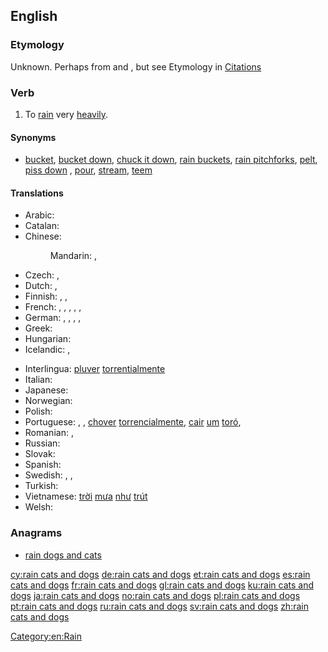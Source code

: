==English==

===Etymology===
Unknown. Perhaps from {{etyl|grc|en}} {{term|κατά||lang=grc|tr=cata|against}} and {{term|δόξα||tr=doxa|lang=grc|opinion, expectation}}, but see Etymology in [[:Citations:rain cats and dogs#Etymology|Citations]]

===Verb===
{{en-verb|head=[[rain]] [[cat]]s and [[dog]]s|rains cats and dogs|raining cats and dogs|rained cats and dogs}}

# {{context|idiomatic|lang=en}} To [[rain]] very [[heavily]].

====Synonyms====
* {{sense|to rain very heavily}} [[bucket]], [[bucket down]], [[chuck it down]], [[rain buckets]], [[rain pitchforks]], [[pelt]], [[piss down]] {{qualifier|coarse slang}}, [[pour]], [[stream]], [[teem]]

====Translations====
{{trans-top|to rain very heavily}}
* Arabic: {{t|ar|إنها تمطر بغزارة|tr='innahaa tumTir bi-ghazaara|sc=Arab}}
* Catalan: {{t|ca|ploure a bots i barrals}}
* Chinese:
*: Mandarin: {{t+|cmn|傾盆大雨|sc=Hani}}, {{t|cmn|倾盆大雨|tr=qīngpéndàyǔ|sc=Hani}}
* Czech: {{t+|cs|lít jako z konve}}, {{t|cs|padat trakaře}}
* Dutch: {{t|nl|pijpenstelen regenen}}, {{t|nl|regenen dat het giet}}
* Finnish: {{t|fi|sataa kaatamalla}}, {{t|fi|sataa äkäisiä ämmiä äkeet selässä}}, {{t|fi|sataa kuin saavista kaataen}}
* French: {{t+|fr|pleuvoir des cordes}}, {{t+|fr|pleuvoir à verse}}, {{t+|fr|pleuvoir des hallebardes}}, {{t+|fr|pleuvoir comme vache qui pisse}}, {{qualifier|Québec}} {{t+|fr|pleuvoir à boire debout}}, {{qualifier|Belgium}} {{t+|fr|dracher}}
* German: {{t+|de|Bindfäden regnen}}, {{t+|de|in Strömen regnen}}, {{t|de|aus allen Kannen gießen}}, {{t|de|aus allen Kannen schütten}}, {{t+|de|wie aus Eimern schütten}}
* Greek: {{t|el|βρέχει με το τουλούμι}}
* Hungarian: {{t|hu|zuhog, mintha dézsából öntenék}}
* Icelandic: {{t|is|vera mígandi rigning}}, {{t|is|rigna eldi og brennisteini}}
{{trans-mid}}
* Interlingua: [[pluver]] [[torrentialmente]]
* Italian: {{t|it|piovere a catinelle}}
* Japanese: {{t|ja|土砂降りになる|tr=どしゃぶりになる, doshaburi-ni naru}}
* Norwegian: {{t+|no|høljeregne}}
* Polish: {{t+|pl|lać jak z cebra}}
* Portuguese: {{qualifier|Portugal}} {{t+|pt|chover a cântaros}}, {{qualifier|Portugal}} {{t|pt|chover a potes}}, [[chover]] [[torrencialmente]], {{qualifier|Brazil}} [[cair]] [[um]] [[toró]], {{t|pt|chover canivetes}}
* Romanian: {{t|ro|a ploua cu găleata}}, {{t|ro|plouă cu găleata}}
* Russian: {{t|ru|лить как из ведра|tr=lit’ kak iz v'edrá}}
* Slovak: {{t|sk|liať ako z krhly}}
* Spanish: {{t+|es|llover a cántaros}}
* Swedish: {{t+|sv|ösregna}}, {{t+|sv|spöregna}}, {{t|sv|stå som spön i backen}}
* Turkish: {{t|tr|bardaktan boşalırcasına yağmak}}
* Vietnamese: [[trời]] [[mưa]] [[như]] [[trút]]
* Welsh: {{t+|cy|bwrw hen wragedd â ffyn}}
{{trans-bottom}}

===Anagrams===
* [[rain dogs and cats#English|rain dogs and cats]]

[[Category:en:Rain]]

[[cy:rain cats and dogs]]
[[de:rain cats and dogs]]
[[et:rain cats and dogs]]
[[es:rain cats and dogs]]
[[fr:rain cats and dogs]]
[[gl:rain cats and dogs]]
[[ku:rain cats and dogs]]
[[ja:rain cats and dogs]]
[[no:rain cats and dogs]]
[[pl:rain cats and dogs]]
[[pt:rain cats and dogs]]
[[ru:rain cats and dogs]]
[[sv:rain cats and dogs]]
[[zh:rain cats and dogs]]